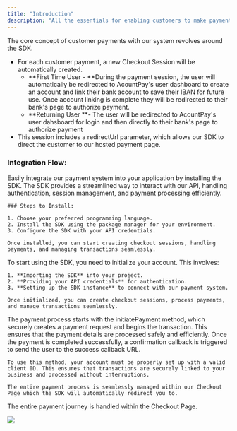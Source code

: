 ```yaml
---
title: "Introduction"
description: "All the essentials for enabling customers to make payments."
---
```


The core concept of customer payments with our system revolves around the SDK.

- For each customer payment, a new Checkout Session will be automatically created.
  - **First Time User - **During the payment session, the user will automatically be redirected to AcountPay's user dashboard to create an account and link their bank account to save their IBAN for future use. Once account linking is complete they will be redirected to their bank's page to authorize payment.
  - **Returning User **- The user will be redirected to AcountPay's user dahsboard for login and then directly to their bank's page to authorize payment
- This session includes a redirectUrl parameter, which allows our SDK to direct the customer to our hosted payment page.

### Integration Flow:

<Steps>
  <Step title="Install SDK">
    Easily integrate our payment system into your application by installing the SDK. The SDK provides a streamlined way to interact with our API, handling authentication, session management, and payment processing efficiently.

    ### Steps to Install:

    1. Choose your preferred programming language.
    2. Install the SDK using the package manager for your environment.
    3. Configure the SDK with your API credentials.

    Once installed, you can start creating checkout sessions, handling payments, and managing transactions seamlessly.
  </Step>
  <Step title="Initialize Account in the SDK">
    To start using the SDK, you need to initialize your account. This involves:

    1. **Importing the SDK** into your project.
    2. **Providing your API credentials** for authentication.
    3. **Setting up the SDK instance** to connect with our payment system.

    Once initialized, you can create checkout sessions, process payments, and manage transactions seamlessly.
  </Step>
  <Step title="Payment Process Overview">
    The payment process starts with the initiatePayment method, which securely creates a payment request and begins the transaction. This ensures that the payment details are processed safely and efficiently. Once the payment is completed successfully, a confirmation callback is triggered to send the user to the success callback URL.

    To use this method, your account must be properly set up with a valid client ID. This ensures that transactions are securely linked to your business and processed without interruptions.

    The entire payment process is seamlessly managed within our Checkout Page which the SDK will automatically redirect you to.
  </Step>
</Steps>

<Tip>
  The entire payment journey is handled within the Checkout Page.
</Tip>

![](/Flow.png)